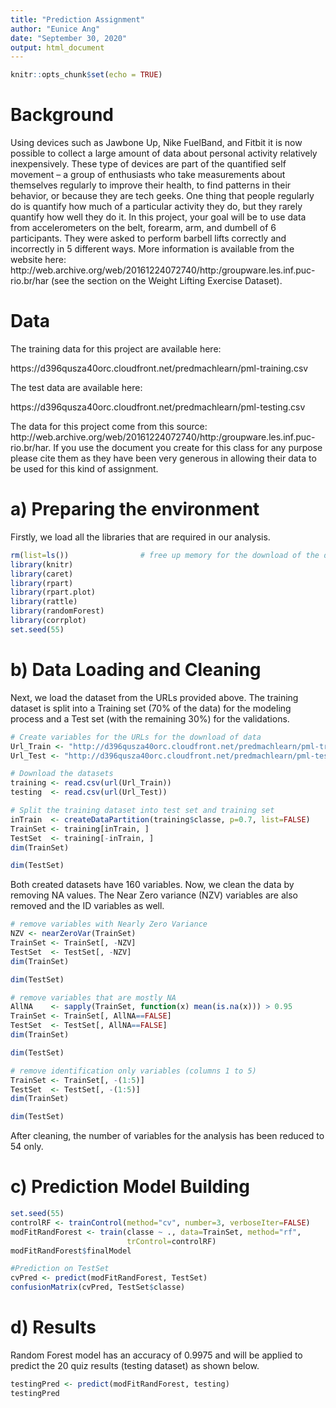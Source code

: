 ```yaml
---
title: "Prediction Assignment"
author: "Eunice Ang"
date: "September 30, 2020"
output: html_document
---
```


```r
knitr::opts_chunk$set(echo = TRUE)
```

# Background

Using devices such as Jawbone Up, Nike FuelBand, and Fitbit it is now possible to collect a large amount of data about personal activity relatively inexpensively. These type of devices are part of the quantified self movement – a group of enthusiasts who take measurements about themselves regularly to improve their health, to find patterns in their behavior, or because they are tech geeks. One thing that people regularly do is quantify how much of a particular activity they do, but they rarely quantify how well they do it. In this project, your goal will be to use data from accelerometers on the belt, forearm, arm, and dumbell of 6 participants. They were asked to perform barbell lifts correctly and incorrectly in 5 different ways. More information is available from the website here: http://web.archive.org/web/20161224072740/http:/groupware.les.inf.puc-rio.br/har (see the section on the Weight Lifting Exercise Dataset).

# Data

The training data for this project are available here:

https://d396qusza40orc.cloudfront.net/predmachlearn/pml-training.csv

The test data are available here:

https://d396qusza40orc.cloudfront.net/predmachlearn/pml-testing.csv

The data for this project come from this source: http://web.archive.org/web/20161224072740/http:/groupware.les.inf.puc-rio.br/har. If you use the document you create for this class for any purpose please cite them as they have been very generous in allowing their data to be used for this kind of assignment.

# a) Preparing the environment
Firstly, we load all the libraries that are required in our analysis.
```r
rm(list=ls())                # free up memory for the download of the data sets
library(knitr)
library(caret)
library(rpart)
library(rpart.plot)
library(rattle)
library(randomForest)
library(corrplot)
set.seed(55)
```

# b) Data Loading and Cleaning
Next, we load the dataset from the URLs provided above. The training dataset is split into a Training set (70% of the data) for the modeling process and a Test set (with the remaining 30%) for the validations.

```r
# Create variables for the URLs for the download of data
Url_Train <- "http://d396qusza40orc.cloudfront.net/predmachlearn/pml-training.csv"
Url_Test <- "http://d396qusza40orc.cloudfront.net/predmachlearn/pml-testing.csv"

# Download the datasets
training <- read.csv(url(Url_Train))
testing  <- read.csv(url(Url_Test))

# Split the training dataset into test set and training set
inTrain  <- createDataPartition(training$classe, p=0.7, list=FALSE)
TrainSet <- training[inTrain, ]
TestSet  <- training[-inTrain, ]
dim(TrainSet)
```

```r
dim(TestSet)
```

Both created datasets have 160 variables. Now, we clean the data by removing NA values. The Near Zero variance (NZV) variables are also removed and the ID variables as well.

```r
# remove variables with Nearly Zero Variance
NZV <- nearZeroVar(TrainSet)
TrainSet <- TrainSet[, -NZV]
TestSet  <- TestSet[, -NZV]
dim(TrainSet)
```

```r
dim(TestSet)
```

```r
# remove variables that are mostly NA
AllNA    <- sapply(TrainSet, function(x) mean(is.na(x))) > 0.95
TrainSet <- TrainSet[, AllNA==FALSE]
TestSet  <- TestSet[, AllNA==FALSE]
dim(TrainSet)
```

```r
dim(TestSet)
```

```r
# remove identification only variables (columns 1 to 5)
TrainSet <- TrainSet[, -(1:5)]
TestSet  <- TestSet[, -(1:5)]
dim(TrainSet)
```

```r
dim(TestSet)
```
After cleaning, the number of variables for the analysis has been reduced to 54 only.

# c) Prediction Model Building
```r
set.seed(55)
controlRF <- trainControl(method="cv", number=3, verboseIter=FALSE)
modFitRandForest <- train(classe ~ ., data=TrainSet, method="rf",
                          trControl=controlRF)
modFitRandForest$finalModel
```

```r
#Prediction on TestSet
cvPred <- predict(modFitRandForest, TestSet)
confusionMatrix(cvPred, TestSet$classe)
```

# d) Results 
Random Forest model has an accuracy of 0.9975 and will be applied to predict the 20 quiz results (testing dataset) as shown below.

```r
testingPred <- predict(modFitRandForest, testing)
testingPred
```